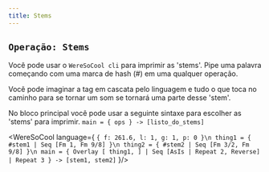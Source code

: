 ```yaml
---
title: Stems
---
```


## `Operação: Stems` 
Você pode usar o `WereSoCool cli` para imprimir as 'stems'.
Pipe uma palavra começando com uma marca de hash (#) em
uma qualquer operação.

Você pode imaginar a tag em cascata pelo
linguagem e tudo o que toca no caminho
para se tornar um som se tornará uma parte desse 'stem'.

No bloco principal você pode usar a seguinte sintaxe
para escolher as 'stems' para imprimir.
`main = { ops } -> [listo_do_stems]`

<WereSoCool language={
`{ f: 261.6, l: 1, g: 1, p: 0 }\n
thing1 = {
  #stem1 | Seq [Fm 1, Fm 9/8]
}\n
thing2 = {
  #stem2 | Seq [Fm 3/2, Fm 9/8]
}\n
main = {
  Overlay [
    thing1,
  ]
  | Seq [AsIs | Repeat 2, Reverse]
  | Repeat 3
} -> [stem1, stem2]`
}/>


